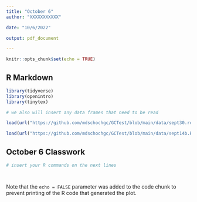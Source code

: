 ---
title: "October 6"
author: "XXXXXXXXXXX"

date: "10/6/2022"

output: pdf_document

---

```{r setup, include=FALSE}

knitr::opts_chunk$set(echo = TRUE)

```

## R Markdown


```{r include = FALSE, warning = FALSE, results = FALSE}

library(tidyverse)
library(openintro)
library(tinytex)

# we also will insert any data frames that need to be read

load(url("https://github.com/mdschochgc/GCTest/blob/main/data/sept30.rda?raw=true"))

load(url("https://github.com/mdschochgc/GCTest/blob/main/data/sept14b.Rda?raw=true"))


```

## October 6 Classwork

```{r "TEST", error = TRUE, warning = FALSE}


# insert your R commands on the next lines




```



Note that the `echo = FALSE` parameter was added to the code chunk to prevent printing of the R code that generated the plot.

